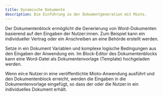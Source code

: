 ```yaml
---
title: Dynamische Dokumente
description: Die Einführung zu der Dokumentgeneration mit Mioto.
---
```



Der Dokumentenblock ermöglicht die Generierung von Word-Dokumenten basierend auf den Eingaben der Nutzer:innen. Zum Beispiel kann ein individueller Vertrag oder ein Anschreiben an eine Behörde erstellt werden.

Setze in ein Dokument Variablen und komplexe logische Bedingungen aus den Eingaben der Anwendung ein. Im Block-Editor des Dokumentenblocks kann eine Word-Datei als Dokumentenvorlage (Template) hochgeladen werden.

Wenn ein:e Nutzer:in eine veröffentlichte Mioto-Anwendung ausführt und den Dokumentenblock erreicht, werden die Eingaben in die Dokumentenvorlage eingefügt, so dass der oder die Nutzer:in ein individuelles Dokument erhält.
